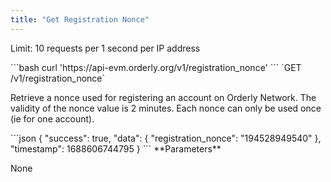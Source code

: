 ```yaml
---
title: "Get Registration Nonce"
---
```


Limit: 10 requests per 1 second per IP address

<RequestExample>
```bash
curl 'https://api-evm.orderly.org/v1/registration_nonce'
```
</RequestExample>
`GET /v1/registration_nonce`

Retrieve a nonce used for registering an account on Orderly Network. The validity of the nonce value is 2 minutes. Each nonce can only be used once (ie for one account).

<ResponseExample>
```json
{
    "success": true,
    "data": {
        "registration_nonce": "194528949540"
    },
    "timestamp": 1688606744795
}
```
</ResponseExample>
**Parameters**

None

